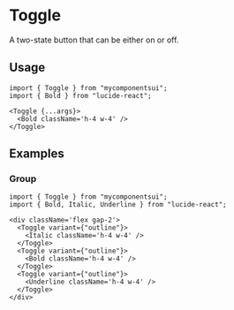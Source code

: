 

<Meta of={ComponentStories} />

# Toggle

A two-state button that can be either on or off.

<Canvas of={ComponentStories.Default} />

<Controls />

## Usage

```tsx
import { Toggle } from "mycomponentsui";
import { Bold } from "lucide-react";
```

```tsx
<Toggle {...args}>
  <Bold className='h-4 w-4' />
</Toggle>
```

## Examples

### Group

<Canvas of={ComponentStories.Group} />

```tsx
import { Toggle } from "mycomponentsui";
import { Bold, Italic, Underline } from "lucide-react";
```

```tsx
<div className='flex gap-2'>
  <Toggle variant={"outline"}>
    <Italic className='h-4 w-4' />
  </Toggle>
  <Toggle variant={"outline"}>
    <Bold className='h-4 w-4' />
  </Toggle>
  <Toggle variant={"outline"}>
    <Underline className='h-4 w-4' />
  </Toggle>
</div>
```
